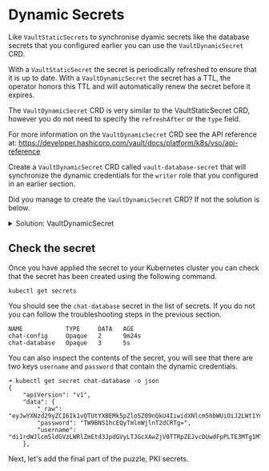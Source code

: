 # Dynamic Secrets

Like `VaultStaticSecrets` to synchronise dyamic secrets like the database
secrets that you configured earlier you can use the `VaultDynamicSecret` CRD.

With a `VaultStaticSecret` the secret is periodically refreshed to ensure that
it is up to date.  With a `VaultDynamicSecret` the secret has a TTL, the operator
honors this TTL and will automatically renew the secret before it expires.

The `VaultDynamicSecret` CRD is very similar to the VaultStaticSecret CRD,
however you do not need to specify the `refreshAfter` or the `type` field.

For more information on the `VaultDynamicSecret` CRD see the API reference at:
https://developer.hashicorp.com/vault/docs/platform/k8s/vso/api-reference


<Task id="configure_dynamic">

Create a `VaultDynamicSecret` CRD called `vault-database-secret` that will
synchronize the dynamic credentials for the `writer` role that you configured
in an earlier section.

</Task>

Did you manage to create the `VaultDynamicSecret` CRD? If not the solution is below.

<p>
<details>
  <summary style=\{{ fontSize: '18px', color: 'rgb(84, 128, 178)', fontWeight: 'medium' }} >Solution: VaultDynamicSecret</summary>

```yaml
apiVersion: secrets.hashicorp.com/v1beta1
kind: VaultDynamicSecret
metadata:
  name: vault-database-secret
spec:
  vaultAuthRef: chat-auth
  mount: database
  path: creds/writer
  destination:
    create: true
    name: chat-database
```

</details>
</p>

## Check the secret

Once you have applied the secret to your Kubernetes cluster you can check that
the secret has been created using the following command.

```shell
kubectl get secrets
```

You should see the `chat-database` secret in the list of secrets. If you do not 
you can follow the troubleshooting steps in the previous section.

```shell
NAME            TYPE     DATA   AGE
chat-config     Opaque   2      9m24s
chat-database   Opaque   3      5s
```

You can also inspect the contents of the secret, you will see that there are 
two keys `username` and `password` that contain the dynamic credentials.

```shell
➜ kubectl get secret chat-database -o json
{
    "apiVersion": "v1",
    "data": {
        "_raw": "eyJwYXNzd29yZCI6Ik1vQTUtYXBEMk5pZlo5Z09nQkU4IiwidXNlcm5hbWUiOiJ2LWt1YmVybmV0ZXMtZGVmYS13cml0ZXItMkZxcDBmNXRNNGlkQm9wNTB0Wk8tMTcxODUxNzMwNCJ9",
        "password": "TW9BNS1hcEQyTmlmWjlnT2dCRTg=",
        "username": "di1rdWJlcm5ldGVzLWRlZmEtd3JpdGVyLTJGcXAwZjV0TTRpZEJvcDUwdFpPLTE3MTg1MTczMDQ="
    },
```

Next, let's add the final part of the puzzle, PKI secrets.